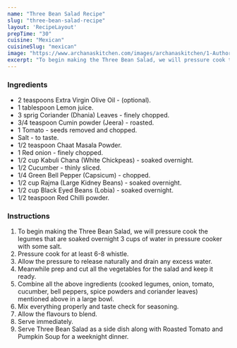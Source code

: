 ---
name: "Three Bean Salad Recipe"
slug: "three-bean-salad-recipe"
layout: 'RecipeLayout'
prepTime: "30"
cuisine: "Mexican"
cuisineSlug: "mexican"
image: "https://www.archanaskitchen.com/images/archanaskitchen/1-Author/Smitha-Kalluraya/THREE_BEAN_SALAD.jpg"
excerpt: "To begin making the Three Bean Salad, we will pressure cook the legumes that are soaked overnight 3 cups of water in pressure cooker with some salt"
---

### Ingredients

- 2 teaspoons Extra Virgin Olive Oil - (optional).
- 1 tablespoon Lemon juice.
- 3 sprig Coriander (Dhania) Leaves - finely chopped.
- 3/4 teaspoon Cumin powder (Jeera) - roasted.
- 1 Tomato - seeds removed and chopped.
- Salt - to taste.
- 1/2 teaspoon Chaat Masala Powder.
- 1 Red onion - finely chopped.
- 1/2 cup Kabuli Chana (White Chickpeas) - soaked overnight.
- 1/2 Cucumber - thinly sliced.
- 1/4 Green Bell Pepper (Capsicum) - chopped.
- 1/2 cup Rajma (Large Kidney Beans) - soaked overnight.
- 1/2 cup Black Eyed Beans (Lobia) - soaked overnight.
- 1/2 teaspoon Red Chilli powder.

### Instructions

1. To begin making the Three Bean Salad, we will pressure cook the legumes that are soaked overnight 3 cups of water in pressure cooker with some salt.
1. Pressure cook for at least 6-8 whistle.
1. Allow the pressure to release naturally and drain any excess water.
1. Meanwhile prep and cut all the vegetables for the salad and keep it ready.
1. Combine all the above ingredients (cooked legumes, onion, tomato, cucumber, bell peppers, spice powders and coriander leaves)  mentioned above in a large bowl.
1. Mix everything properly and taste check for seasoning.
1. Allow the flavours to blend.
1. Serve immediately.
1. Serve Three Bean Salad as a side dish along with Roasted Tomato and Pumpkin Soup for a weeknight dinner.
